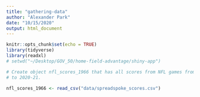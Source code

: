 ```yaml
---
title: "gathering-data"
author: "Alexander Park"
date: "10/15/2020"
output: html_document
---
```


```r
knitr::opts_chunk$set(echo = TRUE)
library(tidyverse)
library(readxl)
# setwd("~/Desktop/GOV_50/home-field-advantage/shiny-app")
```

```r

# Create object nfl_scores_1966 that has all scores from NFL games from 1966-67
# to 2020-21.

nfl_scores_1966 <- read_csv("data/spreadspoke_scores.csv")

```

